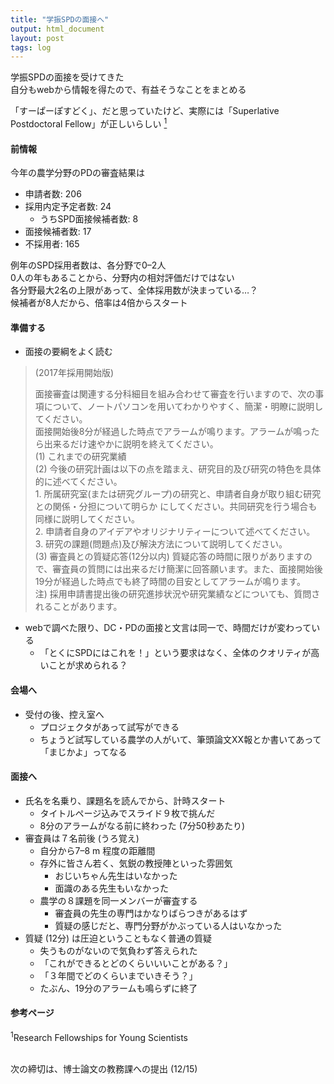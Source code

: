 ```yaml
---
title: "学振SPDの面接へ"
output: html_document
layout: post
tags: log
---
```


学振SPDの面接を受けてきた  
自分もwebから情報を得たので、有益そうなことをまとめる  

「すーぱーぽすどく」、だと思っていたけど、実際には「Superlative Postdoctoral Fellow」が正しいらしい [<sup>1</sup>](https://www.jsps.go.jp/english/e-pd/)  

#### 前情報

今年の農学分野のPDの審査結果は

- 申請者数: 206
- 採用内定予定者数: 24
    - うちSPD面接候補者数: 8
- 面接候補者数: 17
- 不採用者: 165

例年のSPD採用者数は、各分野で0--2人  
0人の年もあることから、分野内の相対評価だけではない  
各分野最大2名の上限があって、全体採用数が決まっている...？  
候補者が8人だから、倍率は4倍からスタート

#### 準備する

- 面接の要綱をよく読む

> (2017年採用開始版)  
> 
> 面接審査は関連する分科細目を組み合わせて審査を行いますので、次の事項について、ノートパソコンを用いてわかりやすく、簡潔・明瞭に説明してください。  
> 面接開始後8分が経過した時点でアラームが鳴ります。アラームが鳴ったら出来るだけ速やかに説明を終えてください。  
> (1) これまでの研究業績  
> (2) 今後の研究計画は以下の点を踏まえ、研究目的及び研究の特色を具体的に述べてください。  
> 1. 所属研究室(または研究グループ)の研究と、申請者自身が取り組む研究との関係・分担について明らか にしてください。共同研究を行う場合も同様に説明してください。  
> 2. 申請者自身のアイデアやオリジナリティーについて述べてください。  
> 3. 研究の課題(問題点)及び解決方法について説明してください。  
> (3) 審査員との質疑応答(12分以内) 質疑応答の時間に限りがありますので、審査員の質問には出来るだけ簡潔に回答願います。また、面接開始後19分が経過した時点でも終了時間の目安としてアラームが鳴ります。  
> 注) 採用申請書提出後の研究進捗状況や研究業績などについても、質問されることがあります。  

- webで調べた限り、DC・PDの面接と文言は同一で、時間だけが変わっている
    - 「とくにSPDにはこれを！」という要求はなく、全体のクオリティが高いことが求められる？


#### 会場へ

- 受付の後、控え室へ
    - プロジェクタがあって試写ができる
    - ちょうど試写している農学の人がいて、筆頭論文XX報とか書いてあって「まじかよ」ってなる


#### 面接へ

- 氏名を名乗り、課題名を読んでから、計時スタート
    - タイトルページ込みでスライド９枚で挑んだ
    - 8分のアラームがなる前に終わった (7分50秒あたり)
- 審査員は７名前後 (うろ覚え)
    - 自分から7--8 m 程度の距離間
    - 存外に皆さん若く、気鋭の教授陣といった雰囲気
        - おじいちゃん先生はいなかった
        - 面識のある先生もいなかった
    - 農学の８課題を同一メンバーが審査する
        - 審査員の先生の専門はかなりばらつきがあるはず
        - 質疑の感じだと、専門分野がかぶっている人はいなかった
- 質疑 (12分) は圧迫ということもなく普通の質疑
    - 失うものがないので気負わず答えられた
    - 「これができるとどのくらいいいことがある？」
    - 「３年間でどのくらいまでいきそう？」
    - たぶん、19分のアラームも鳴らずに終了


#### 参考ページ  
<sup>1</sup>Research Fellowships for Young Scientists  

<br>
次の締切は、博士論文の教務課への提出 (12/15)